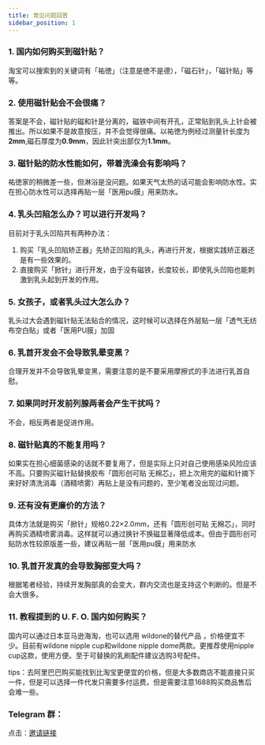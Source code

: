 ```yaml
---
title: 常见问题回答
sidebar_position: 1
---
```


### 1. 国内如何购买到磁针贴？

淘宝可以搜索到的关键词有「祐徳」（注意是徳不是德），「磁石针」，「磁针贴」等等。

### 2. 使用磁针贴会不会很痛？

答案是不会，磁针贴的磁和针是分离的，磁铁中间有开孔，正常贴到乳头上针会被推出。所以如果不是故意按压，并不会觉得很痛。以祐徳为例经过测量针长度为**2mm**,磁石厚度为**0.9mm**，因此针突出部仅为**1.1mm**。

### 3. 磁针贴的防水性能如何，带着洗澡会有影响吗？

祐徳家的稍微差一些，但淋浴是没问题。如果天气太热的话可能会影响防水性。实在担心防水性可以选择再贴一层「医用pu膜」用来防水。

### 4. 乳头凹陷怎么办？可以进行开发吗？

目前对于乳头凹陷共有两种办法：

1. 购买「乳头凹陷矫正器」先矫正凹陷的乳头，再进行开发，根据实践矫正器还是有一些效果的。
2. 直接购买「掀针」进行开发，由于没有磁铁，长度较长，即使乳头凹陷也能刺激到乳头起到开发的作用。 

### 5. 女孩子，或者乳头过大怎么办？
乳头过大会遇到磁针贴无法贴合的情况，这时候可以选择在外层贴一层「透气无纺布空白贴」或者「医用PU膜」加固


### 6. 乳首开发会不会导致乳晕变黑？

合理开发并不会导致乳晕变黑，需要注意的是不要采用摩擦式的手法进行乳首自慰。

### 7. 如果同时开发前列腺两者会产生干扰吗？

不会，相反两者是促进作用。

### 8. 磁针贴真的不能复用吗？

如果实在担心细菌感染的话就不要复用了，但是实际上只对自己使用感染风险应该不高。只要购买磁针贴替换胶布「圆形创可贴 无棉芯」，把上次用完的磁和针摘下来好好清洗消毒（酒精喷雾）再贴上是没有问题的，至少笔者没出现过问题。

### 9. 还有没有更廉价的方法？

具体方法就是购买「掀针」规格0.22<!--StartFragment-->×<!--EndFragment-->2.0mm，还有「圆形创可贴 无棉芯」，同时再购买酒精喷雾消毒。这样就可以通过换针不换磁显著降低成本。但由于圆形创可贴防水性较原版差一些，建议再贴一层「医用pu膜」用来防水

### 10. 乳首开发真的会导致胸部变大吗？

根据笔者经验，持续开发胸部真的会变大，群内交流也是支持这个判断的。但是不会大很多。

### 11. 教程提到的 U. F. O. 国内如何购买？

国内可以通过日本亚马逊海淘，也可以选用 wildone的替代产品 ，价格便宜不少。目前有wildone nipple cup和wildone nipple dome两款。更推荐使用nipple cup这款，使用方便。至于可替换的乳刷配件建议选购3号配件。

tips：去阿里巴巴购买能找到比淘宝更便宜的价格，但是大多数商店不能直接只买一件，但是可以选择一件代发只需要多付运费。但是需要注意1688购买商品售后会难一些。

### Telegram 群：

点击：[邀请链接](https://t.me/joinchat/0s9sDrdJkrI4YzU1)